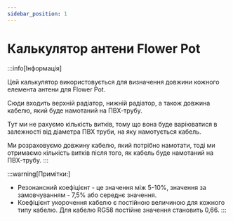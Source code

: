 ```yaml
---
sidebar_position: 1
---
```


#  Калькулятор антени Flower Pot

:::info[Інформація]

Цей калькулятор використовується для визначення довжини кожного елемента антени для Flower Pot.

Сюди входить верхній радіатор, нижній радіатор, а також довжина кабелю, який буде намотаний на ПВХ-трубу.

Тут ми не рахуємо кількість витків, тому що вона буде варіюватися в залежності від діаметра ПВХ труби, на яку намотується кабель.

Ми розраховуємо довжину кабелю, який потрібно намотати, тоді ми отримаємо кількість витків після того, як кабель буде намотаний на ПВХ-трубу.
:::

<Calculator />

:::warning[Примітки:]
- Резонансний коефіцієнт - це значення між 5-10%, значення за замовчуванням - 7,5% або середнє значення.
- Коефіцієнт укорочення кабелю є постійною величиною для кожного типу кабелю. Для кабелю RG58 постійне значення становить 0,66.
:::
